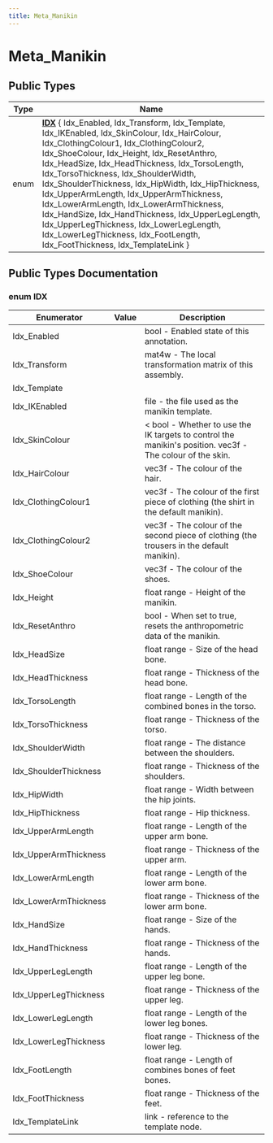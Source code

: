 ```yaml
---
title: Meta_Manikin
---
```


# Meta_Manikin

## Public Types

| Type           | Name           |
| -------------- | -------------- |
| enum| **[IDX](#enum-idx)** \{ Idx_Enabled, Idx_Transform, Idx_Template, Idx_IKEnabled, Idx_SkinColour, Idx_HairColour, Idx_ClothingColour1, Idx_ClothingColour2, Idx_ShoeColour, Idx_Height, Idx_ResetAnthro, Idx_HeadSize, Idx_HeadThickness, Idx_TorsoLength, Idx_TorsoThickness, Idx_ShoulderWidth, Idx_ShoulderThickness, Idx_HipWidth, Idx_HipThickness, Idx_UpperArmLength, Idx_UpperArmThickness, Idx_LowerArmLength, Idx_LowerArmThickness, Idx_HandSize, Idx_HandThickness, Idx_UpperLegLength, Idx_UpperLegThickness, Idx_LowerLegLength, Idx_LowerLegThickness, Idx_FootLength, Idx_FootThickness, Idx_TemplateLink \} |

## Public Types Documentation

### enum IDX

| Enumerator | Value | Description |
| ---------- | ----- | ----------- |
| Idx_Enabled | | bool - Enabled state of this annotation.   |
| Idx_Transform | | mat4w - The local transformation matrix of this assembly.   |
| Idx_Template | |   |
| Idx_IKEnabled | | file - the file used as the manikin template.   |
| Idx_SkinColour | | < bool - Whether to use the IK targets to control the manikin's position.  vec3f - The colour of the skin.  |
| Idx_HairColour | | vec3f - The colour of the hair.   |
| Idx_ClothingColour1 | | vec3f - The colour of the first piece of clothing (the shirt in the default manikin).   |
| Idx_ClothingColour2 | | vec3f - The colour of the second piece of clothing (the trousers in the default manikin).   |
| Idx_ShoeColour | | vec3f - The colour of the shoes.   |
| Idx_Height | | float range - Height of the manikin.   |
| Idx_ResetAnthro | | bool - When set to true, resets the anthropometric data of the manikin.   |
| Idx_HeadSize | | float range - Size of the head bone.   |
| Idx_HeadThickness | | float range - Thickness of the head bone.   |
| Idx_TorsoLength | | float range - Length of the combined bones in the torso.   |
| Idx_TorsoThickness | | float range - Thickness of the torso.   |
| Idx_ShoulderWidth | | float range - The distance between the shoulders.   |
| Idx_ShoulderThickness | | float range - Thickness of the shoulders.   |
| Idx_HipWidth | | float range - Width between the hip joints.   |
| Idx_HipThickness | | float range - Hip thickness.   |
| Idx_UpperArmLength | | float range - Length of the upper arm bone.   |
| Idx_UpperArmThickness | | float range - Thickness of the upper arm.   |
| Idx_LowerArmLength | | float range - Length of the lower arm bone.   |
| Idx_LowerArmThickness | | float range - Thickness of the lower arm bone.   |
| Idx_HandSize | | float range - Size of the hands.   |
| Idx_HandThickness | | float range - Thickness of the hands.   |
| Idx_UpperLegLength | | float range - Length of the upper leg bone.   |
| Idx_UpperLegThickness | | float range - Thickness of the upper leg.   |
| Idx_LowerLegLength | | float range - Length of the lower leg bones.   |
| Idx_LowerLegThickness | | float range - Thickness of the lower leg.   |
| Idx_FootLength | | float range - Length of combines bones of feet bones.   |
| Idx_FootThickness | | float range - Thickness of the feet.   |
| Idx_TemplateLink | | link - reference to the template node.   |
